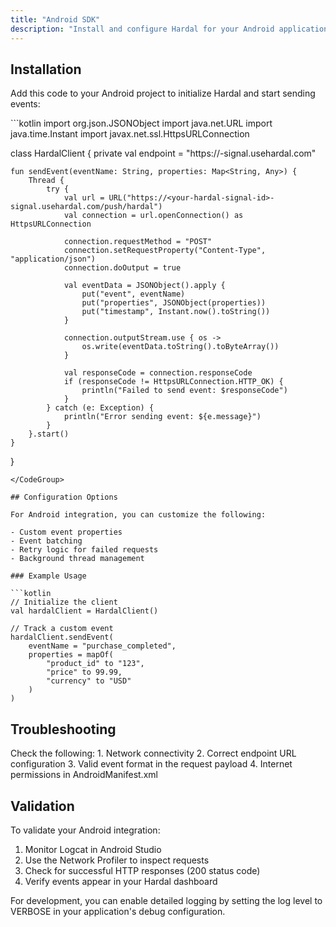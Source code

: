 ```yaml
---
title: "Android SDK"
description: "Install and configure Hardal for your Android applications"
---
```


## Installation

Add this code to your Android project to initialize Hardal and start sending events:

<CodeGroup>
```kotlin
import org.json.JSONObject
import java.net.URL
import java.time.Instant
import javax.net.ssl.HttpsURLConnection

class HardalClient {
    private val endpoint = "https://<your-hardal-signal-id>-signal.usehardal.com"
    
    fun sendEvent(eventName: String, properties: Map<String, Any>) {
        Thread {
            try {
                val url = URL("https://<your-hardal-signal-id>-signal.usehardal.com/push/hardal")
                val connection = url.openConnection() as HttpsURLConnection
                
                connection.requestMethod = "POST"
                connection.setRequestProperty("Content-Type", "application/json")
                connection.doOutput = true
                
                val eventData = JSONObject().apply {
                    put("event", eventName)
                    put("properties", JSONObject(properties))
                    put("timestamp", Instant.now().toString())
                }
                
                connection.outputStream.use { os ->
                    os.write(eventData.toString().toByteArray())
                }
                
                val responseCode = connection.responseCode
                if (responseCode != HttpsURLConnection.HTTP_OK) {
                    println("Failed to send event: $responseCode")
                }
            } catch (e: Exception) {
                println("Error sending event: ${e.message}")
            }
        }.start()
    }
}
```
</CodeGroup>

## Configuration Options

For Android integration, you can customize the following:

- Custom event properties
- Event batching
- Retry logic for failed requests
- Background thread management

### Example Usage

```kotlin
// Initialize the client
val hardalClient = HardalClient()

// Track a custom event
hardalClient.sendEvent(
    eventName = "purchase_completed",
    properties = mapOf(
        "product_id" to "123",
        "price" to 99.99,
        "currency" to "USD"
    )
)
```

## Troubleshooting

<AccordionGroup>
  <Accordion title="Events not being received">
    Check the following:
    1. Network connectivity
    2. Correct endpoint URL configuration
    3. Valid event format in the request payload
    4. Internet permissions in AndroidManifest.xml
  </Accordion>
</AccordionGroup>

## Validation

To validate your Android integration:

1. Monitor Logcat in Android Studio
2. Use the Network Profiler to inspect requests
3. Check for successful HTTP responses (200 status code)
4. Verify events appear in your Hardal dashboard

<Tip>
  For development, you can enable detailed logging by setting the log level to VERBOSE in your application's debug configuration.
</Tip> 